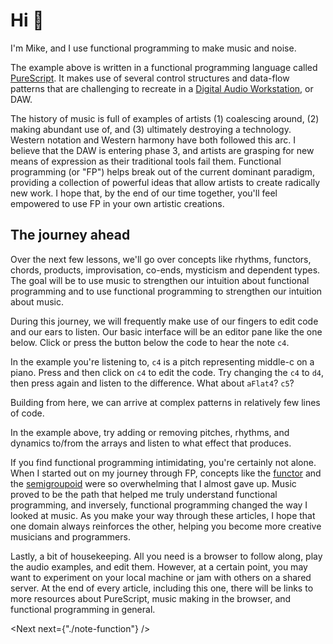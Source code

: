
# Hi 👋

I'm Mike, and I use functional programming to make music and noise.

<Player player={introMain} code={intro} />

The example above is written in a functional programming language called [PureScript](https://purescript.org). It makes use of several control structures and data-flow patterns that are challenging to recreate in a [Digital Audio Workstation](https://en.wikipedia.org/wiki/Digital_audio_workstation), or DAW.

The history of music is full of examples of artists (1) coalescing around, (2) making abundant use of, and (3) ultimately destroying a technology. Western notation and Western harmony have both followed this arc. I believe that the DAW is entering phase 3, and artists are grasping for new means of expression as their traditional tools fail them. Functional programming (or "FP") helps break out of the current dominant paradigm, providing a collection of powerful ideas that allow artists to create radically new work. I hope that, by the end of our time together, you'll feel empowered to use FP in your own artistic creations.

## The journey ahead

Over the next few lessons, we'll go over concepts like rhythms, functors, chords, products, improvisation, co-ends, mysticism and dependent types. The goal will be to use music to strengthen our intuition about functional programming and to use functional programming to strengthen our intuition about music.

During this journey, we will frequently make use of our fingers to edit code and our ears to listen. Our basic interface will be an editor pane like the one below. Click or press the <FontAwesomeIcon icon={faPlayCircle} /> button below the code to hear the note `c4`.

<Player player={singleNoteMain} code={singleNote} />

In the example you're listening to, `c4` is a pitch representing middle-c on a piano. Press <FontAwesomeIcon icon={faStopCircle} /> and then click on `c4` to edit the code.  Try changing the `c4` to `d4`, then press <FontAwesomeIcon icon={faPlayCircle} /> again and listen to the difference. What about `aFlat4`? `c5`?

Building from here, we can arrive at complex patterns in relatively few lines of code.

<Player preload player={complexPatternMain} code={complexPattern} />

In the example above, try adding or removing pitches, rhythms, and dynamics to/from the arrays and listen to what effect that produces.

If you find functional programming intimidating, you're certainly not alone. When I started out on my journey through FP, concepts like the [functor](https://pursuit.purescript.org/packages/purescript-prelude/5.0.1/docs/Data.Functor#t:Functor) and the [semigroupoid](https://pursuit.purescript.org/packages/purescript-prelude/5.0.1/docs/Control.Semigroupoid#t:Semigroupoid) were so overwhelming that I almost gave up. Music proved to be the path that helped me truly understand functional programming, and inversely, functional programming changed the way I looked at music. As you make your way through these articles, I hope that one domain always reinforces the other, helping you become more creative musicians and programmers.

Lastly, a bit of housekeeping. All you need is a browser to follow along, play the audio examples, and edit them. However, at a certain point, you may want to experiment on your local machine or jam with others on a shared server. At the end of every article, including this one, there will be links to more resources about PureScript, music making in the browser, and functional programming in general.

<Next next={"./note-function"} />
<Footer />
